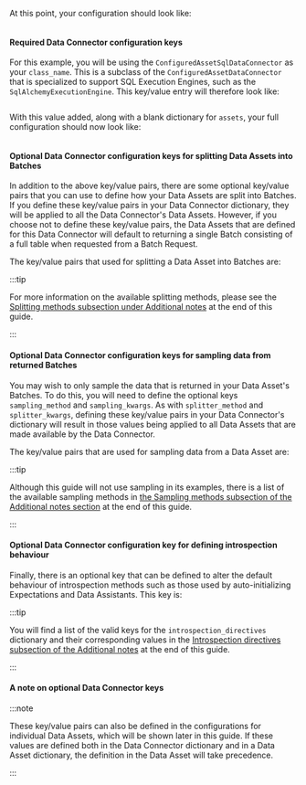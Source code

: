 
<TipConfiguredDataConnectorOverview />

<PartNameTheDataConnector data_connector_name="version-0.18 name_of_my_configured_data_connector" />

At this point, your configuration should look like:

```python title="Python" name="version-0.18 sql datasource configuration with empty configured sql data_connector"
```

#### Required Data Connector configuration keys

<PartDataConnectorRequiredKeysOverview data_connector_type="ConfiguredAssetSqlDataConnector" data_connector_name="version-0.18 name_of_my_configured_data_connector" inferred={false} configured={true} runtime={false} />

For this example, you will be using the `ConfiguredAssetSqlDataConnector` as your `class_name`.  This is a subclass of the `ConfiguredAssetDataConnector` that is specialized to support SQL Execution Engines, such as the `SqlAlchemyExecutionEngine`.  This key/value entry will therefore look like:

```python title="Python" name="version-0.18 define data_connector class_name for configured sql datasource"
```

<TipCustomDataConnectorModuleName />

With this value added, along with a blank dictionary for `assets`, your full configuration should now look like:

```python title="Python" name="version-0.18 configured sql datasource configuration with data_connector class_name defined"
```

#### Optional Data Connector configuration keys for splitting Data Assets into Batches

In addition to the above key/value pairs, there are some optional key/value pairs that you can use to define how your Data Assets are split into Batches.  If you define these key/value pairs in your Data Connector dictionary, they will be applied to all the Data Connector's Data Assets.  However, if you choose not to define these key/value pairs, the Data Assets that are defined for this Data Connector will default to returning a single Batch consisting of a full table when requested from a Batch Request.

The key/value pairs that used for splitting a Data Asset into Batches are:

<NoteOptionalDataConnectorKeys splitting={true} />

:::tip

For more information on the available splitting methods, please see the [Splitting methods subsection under Additional notes](#splitting-methods) at the end of this guide.

:::

#### Optional Data Connector configuration keys for sampling data from returned Batches

You may wish to only sample the data that is returned in your Data Asset's Batches.  To do this, you will need to define the optional keys `sampling_method` and `sampling_kwargs`.  As with `splitter_method` and `splitter_kwargs`, defining these key/value pairs in your Data Connector's dictionary will result in those values being applied to all Data Assets that are made available by the Data Connector.

The key/value pairs that are used for sampling data from a Data Asset are:

<NoteOptionalDataConnectorKeys sampling={true} />

:::tip

Although this guide will not use sampling in its examples, there is a list of the available sampling methods in [the Sampling methods subsection of the Additional notes section](#sampling-methods) at the end of this guide.

:::

#### Optional Data Connector configuration key for defining introspection behaviour

Finally, there is an optional key that can be defined to alter the default behaviour of introspection methods such as those used by auto-initializing Expectations and Data Assistants.  This key is:

<NoteOptionalDataConnectorKeys introspection={true} />

:::tip

You will find a list of the valid keys for the `introspection_directives` dictionary and their corresponding values in the [Introspection directives subsection of the Additional notes](#introspection-directives) at the end of this guide.

:::

#### A note on optional Data Connector keys

:::note

These key/value pairs can also be defined in the configurations for individual Data Assets, which will be shown later in this guide.  If these values are defined both in the Data Connector dictionary and in a Data Asset dictionary, the definition in the Data Asset will take precedence.

:::